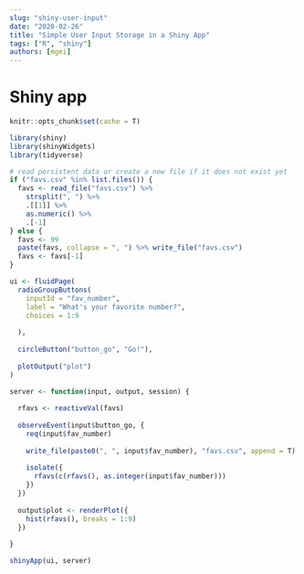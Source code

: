 ```yaml
---
slug: "shiny-user-input"
date: "2020-02-26"
title: "Simple User Input Storage in a Shiny App"
tags: ["R", "shiny"]
authors: [mgei]
---
```


# Shiny app

```r
knitr::opts_chunk$set(cache = T)
```

```r
library(shiny)
library(shinyWidgets)
library(tidyverse)

# read persistent data or create a new file if it does not exist yet
if ("favs.csv" %in% list.files()) {
  favs <- read_file("favs.csv") %>% 
    strsplit(", ") %>% 
    .[[1]] %>% 
    as.numeric() %>% 
    .[-1]
} else {
  favs <- 99
  paste(favs, collapse = ", ") %>% write_file("favs.csv")
  favs <- favs[-1]
}

ui <- fluidPage(
  radioGroupButtons(
    inputId = "fav_number", 
    label = "What's your favorite number?", 
    choices = 1:9
    
  ),
  
  circleButton("button_go", "Go!"),
  
  plotOutput("plot")
)

server <- function(input, output, session) {
  
  rfavs <- reactiveVal(favs)
  
  observeEvent(input$button_go, {
    req(input$fav_number)
    
    write_file(paste0(", ", input$fav_number), "favs.csv", append = T)
    
    isolate({
      rfavs(c(rfavs(), as.integer(input$fav_number)))
    })
  })
  
  output$plot <- renderPlot({
    hist(rfavs(), breaks = 1:9)
  })
  
}

shinyApp(ui, server)
```